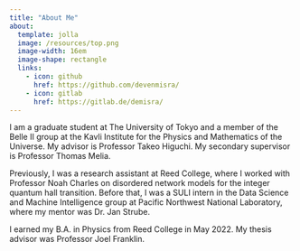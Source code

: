 ```yaml
---
title: "About Me"
about:
  template: jolla
  image: /resources/top.png
  image-width: 16em
  image-shape: rectangle
  links: 
    - icon: github
      href: https://github.com/devenmisra/
    - icon: gitlab
      href: https://gitlab.de/demisra/
---
```


I am a graduate student at The University of Tokyo and a member of the Belle II group at the Kavli Institute for the Physics and Mathematics of the Universe. My advisor is Professor <a href="https://db.ipmu.jp/member/personal/2440en.html" style="text-decoration: none"> Takeo Higuchi</a>. My secondary supervisor is Professor <a href="https://db.ipmu.jp/member/personal/2727en.html" style="text-decoration: none"> Thomas Melia</a>. 

Previously, I was a research assistant at Reed College, where I worked with Professor <a href="https://www.reed.edu/physics/faculty/" style="text-decoration: none">Noah Charles</a> on disordered network models for the integer quantum hall transition. Before that, I was a SULI intern in the Data Science and Machine Intelligence group at Pacific Northwest National Laboratory, where my mentor was Dr. <a href="https://www.pnnl.gov/people/jan-strube" style="text-decoration: none">Jan Strube</a>. 

I earned my B.A. in Physics from Reed College in May 2022. My thesis advisor was Professor <a href="https://people.reed.edu/~jfrankli/" style="text-decoration: none">Joel Franklin</a>. 